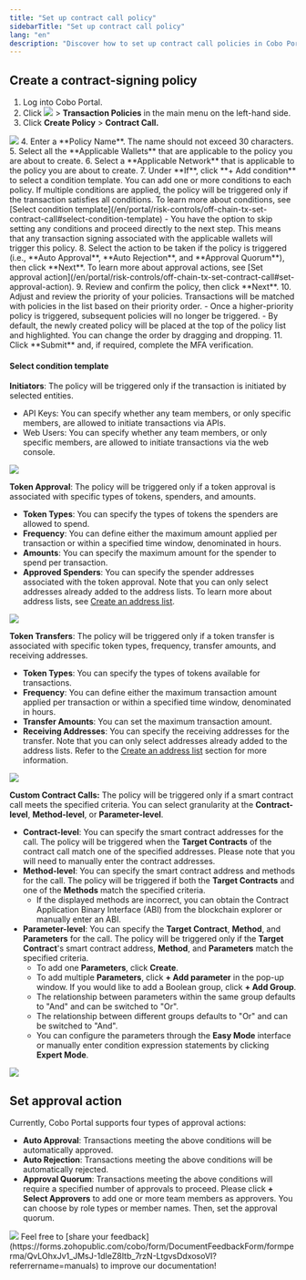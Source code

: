```yaml
---
title: "Set up contract call policy"
sidebarTitle: "Set up contract call policy"
lang: "en"
description: "Discover how to set up contract call policies in Cobo Portal, enhancing security and compliance for transactions."
---
```


## Create a contract-signing policy

1. Log into Cobo Portal.
2. Click <img src="/en/images/common/wallets_icon.svg" className="icon"/> > **Transaction Policies** in the main menu on the left-hand side.
3. Click **Create Policy** > **Contract Call.**
<img src="/en/images/risk-controls/create_policy.png" className="screenshot_full_screen"/>
4. Enter a **Policy Name**. The name should not exceed 30 characters.
5. Select all the **Applicable Wallets** that are applicable to the policy you are about to create.
6. Select a **Applicable Network** that is applicable to the policy you are about to create.
7. Under **If**, click **+ Add condition** to select a condition template. You can add one or more conditions to each policy. If multiple conditions are applied, the policy will be triggered only if the transaction satisfies all conditions. To learn more about conditions, see [Select condition template](/en/portal/risk-controls/off-chain-tx-set-contract-call#select-condition-template)
   - You have the option to skip setting any conditions and proceed directly to the next step. This means that any transaction signing associated with the applicable wallets will trigger this policy.
8. Select the action to be taken if the policy is triggered (i.e., **Auto Approval**, **Auto Rejection**, and **Approval Quorum**), then click **Next**. To learn more about approval actions, see [Set approval action](/en/portal/risk-controls/off-chain-tx-set-contract-call#set-approval-action).
9. Review and confirm the policy, then click **Next**.
10. Adjust and review the priority of your policies. Transactions will be matched with policies in the list based on their priority order.
    - Once a higher-priority policy is triggered, subsequent policies will no longer be triggered.
    - By default, the newly created policy will be placed at the top of the policy list and highlighted. You can change the order by dragging and dropping.
11. Click **Submit** and, if required, complete the MFA verification.

#### Select condition template <a id="select-condition-template"></a>

**Initiators**: The policy will be triggered only if the transaction is initiated by selected entities.

- API Keys: You can specify whether any team members, or only specific members, are allowed to initiate transactions via APIs.
- Web Users: You can specify whether any team members, or only specific members, are allowed to initiate transactions via the web console.
<img src="/en/images/risk-controls/initiator.png" className="screenshot_full_screen"/>


**Token Approval**: The policy will be triggered only if a token approval is associated with specific types of tokens, spenders, and amounts.
- **Token Types**: You can specify the types of tokens the spenders are allowed to spend.
- **Frequency**: You can define either the maximum amount applied per transaction or within a specified time window, denominated in hours.
- **Amounts**: You can specify the maximum amount for the spender to spend per transaction.
- **Approved Spenders**: You can specify the spender addresses associated with the token approval. Note that you can only select addresses already added to the address lists. To learn more about address lists, see [Create an address list](/en/portal/risk-controls/address-list).
<img src="/en/images/risk-controls/token-approval.png" className="screenshot_full_screen"/>


**Token Transfers**: The policy will be triggered only if a token transfer is associated with specific token types, frequency, transfer amounts, and receiving addresses.
- **Token Types**: You can specify the types of tokens available for transactions.
- **Frequency**: You can define either the maximum transaction amount applied per transaction or within a specified time window, denominated in hours.
- **Transfer Amounts**: You can set the maximum transaction amount.
- **Receiving Addresses**: You can specify the receiving addresses for the transfer. Note that you can only select addresses already added to the address lists. Refer to the [Create an address list](/en/portal/risk-controls/address-list) section for more information.
<img src="/en/images/risk-controls/token-transfers.png" className="screenshot_full_screen"/>



**Custom Contract Calls:** The policy will be triggered only if a smart contract call meets the specified criteria. You can select granularity at the **Contract-level**, **Method-level**, or **Parameter-level**.

- **Contract-level**: You can specify the smart contract addresses for the call. The policy will be triggered when the **Target Contracts** of the contract call match one of the specified addresses. Please note that you will need to manually enter the contract addresses.
- **Method-level**: You can specify the smart contract address and methods for the call. The policy will be triggered if both the **Target Contracts** and one of the **Methods** match the specified criteria.
  - If the displayed methods are incorrect, you can obtain the Contract Application Binary Interface (ABI) from the blockchain explorer or manually enter an ABI.
- **Parameter-level**: You can specify the **Target Contract**, **Method**, and **Parameters** for the call. The policy will be triggered only if the **Target Contract**'s smart contract address, **Method**, and **Parameters** match the specified criteria.
  - To add one **Parameters**, click **Create**.
  - To add multiple **Parameters**, click **+ Add parameter** in the pop-up window. If you would like to add a Boolean group, click **+ Add Group**.
  - The relationship between parameters within the same group defaults to "And" and can be switched to "Or".
  - The relationship between different groups defaults to "Or" and can be switched to "And".
  - You can configure the parameters through the **Easy Mode** interface or manually enter condition expression statements by clicking **Expert Mode**.
<img src="/en/images/risk-controls/contract-call.png" className="screenshot_full_screen"/>

## Set approval action <a id="set-approval-action"></a>
Currently, Cobo Portal supports four types of approval actions:
- **Auto Approval**: Transactions meeting the above conditions will be automatically approved.
- **Auto Rejection**: Transactions meeting the above conditions will be automatically rejected.
- **Approval Quorum**: Transactions meeting the above conditions will require a specified number of approvals to proceed. Please click **+ Select Approvers** to add one or more team members as approvers. You can choose by role types or member names. Then, set the approval quorum.
<img src="/en/images/risk-controls/customized-workflow.png" className="screenshot_full_screen"/>
<Tip>Feel free to [share your feedback](https://forms.zohopublic.com/cobo/form/DocumentFeedbackForm/formperma/QvLOhxJv1_JMsJ-1dleZ8Itb_7rzN-LtgvsDdxosoVI?referrername=manuals) to improve our documentation!</Tip>